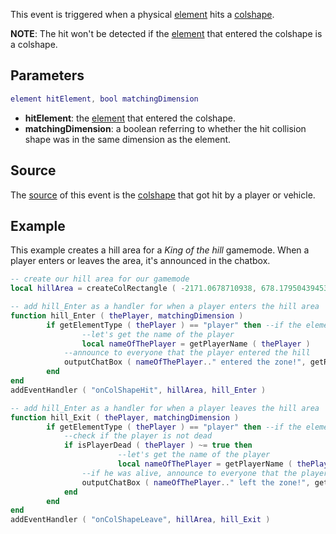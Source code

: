  
{{Server event}}
This event is triggered when a physical [[/element.md|element]] hits a [[/colshape.md|colshape]].

'''NOTE''': The hit won't be detected if the [[/element.md|element]] that entered the colshape is a colshape.
==Parameters==
<syntaxhighlight lang="lua">
element hitElement, bool matchingDimension
</syntaxhighlight> 

*'''hitElement''': the [[/element.md|element]] that entered the colshape.
*'''matchingDimension''': a boolean referring to whether the hit collision shape was in the same dimension as the element.

==Source==
The [[/event_system#Event_source.md|source]] of this event is the [[/colshape.md|colshape]] that got hit by a player or vehicle.

==Example== 
This example creates a hill area for a ''King of the hill'' gamemode.  When a player enters or leaves the area, it's announced in the chatbox.
<syntaxhighlight lang="lua">
-- create our hill area for our gamemode
local hillArea = createColRectangle ( -2171.0678710938, 678.17950439453, 15, 15 )

-- add hill_Enter as a handler for when a player enters the hill area
function hill_Enter ( thePlayer, matchingDimension )
        if getElementType ( thePlayer ) == "player" then --if the element that entered was player
                --let's get the name of the player
                local nameOfThePlayer = getPlayerName ( thePlayer )
	        --announce to everyone that the player entered the hill
	        outputChatBox ( nameOfThePlayer.." entered the zone!", getRootElement(), 255, 255, 109 )
        end
end
addEventHandler ( "onColShapeHit", hillArea, hill_Enter )

-- add hill_Enter as a handler for when a player leaves the hill area
function hill_Exit ( thePlayer, matchingDimension )
        if getElementType ( thePlayer ) == "player" then --if the element that left was player
	        --check if the player is not dead
	        if isPlayerDead ( thePlayer ) ~= true then
                        --let's get the name of the player
                        local nameOfThePlayer = getPlayerName ( thePlayer )
	        	--if he was alive, announce to everyone that the player has left the hill
	        	outputChatBox ( nameOfThePlayer.." left the zone!", getRootElement(), 255, 255, 109 )
	        end
        end
end
addEventHandler ( "onColShapeLeave", hillArea, hill_Exit )
</syntaxhighlight>

{{See also/Server event|Colshape events}}